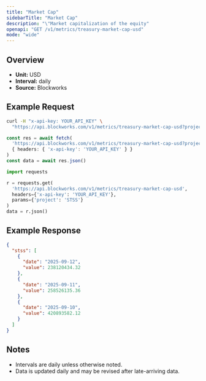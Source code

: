 ```yaml
---
title: "Market Cap"
sidebarTitle: "Market Cap"
description: "\"Market capitalization of the equity"
openapi: "GET /v1/metrics/treasury-market-cap-usd"
mode: "wide"
---
```


## Overview

- **Unit:** USD
- **Interval:** daily
- **Source:** Blockworks

## Example Request

<CodeGroup>

```bash cURL
curl -H "x-api-key: YOUR_API_KEY" \
  "https://api.blockworks.com/v1/metrics/treasury-market-cap-usd?project=STSS"
```

```typescript TypeScript
const res = await fetch(
  'https://api.blockworks.com/v1/metrics/treasury-market-cap-usd?project=STSS',
  { headers: { 'x-api-key': 'YOUR_API_KEY' } }
)
const data = await res.json()
```

```python Python
import requests

r = requests.get(
  'https://api.blockworks.com/v1/metrics/treasury-market-cap-usd',
  headers={'x-api-key': 'YOUR_API_KEY'},
  params={'project': 'STSS'}
)
data = r.json()
```

</CodeGroup>

## Example Response

```json
{
  "stss": [
    {
      "date": "2025-09-12",
      "value": 238120434.32
    },
    {
      "date": "2025-09-11",
      "value": 258526135.36
    },
    {
      "date": "2025-09-10",
      "value": 420893582.12
    }
  ]
}
```

## Notes
- Intervals are daily unless otherwise noted.
- Data is updated daily and may be revised after late-arriving data.